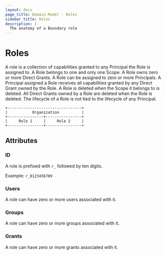 ```yaml
---
layout: docs
page_title: Domain Model - Roles
sidebar_title: Roles
description: |-
  The anatomy of a Boundary role
---
```


# Roles

A role is a collection of capabilities granted to any Principal the Role is assigned to.
A Role belongs to one and only one Scope.
A Role owns zero or more Direct Grants.
A Role can be assigned to zero or more Principals.
A Principal assigned a Role receives all capabilities granted by any Direct Grant owned by the Role.
A Role is deleted when the Scope it belongs to is deleted.
All Direct Grants owned by a Role are deleted when the Role is deleted.
The lifecycle of a Role is not tied to the lifecycle of any Principal.

```shell-session
+---------------------------------+
|           Organization          |
+----------------+----------------+
|     Role 1     |     Role 2     |
+----------------+----------------+
```

## Attributes

### ID

A role is prefixed with `r_` followed by ten digits.

Example: `r_0123456789`

### Users

A role can have zero or more users associated with it.

### Groups

A role can have zero or more groups associated with it.

### Grants

A role can have zero or more grants associated with it.
